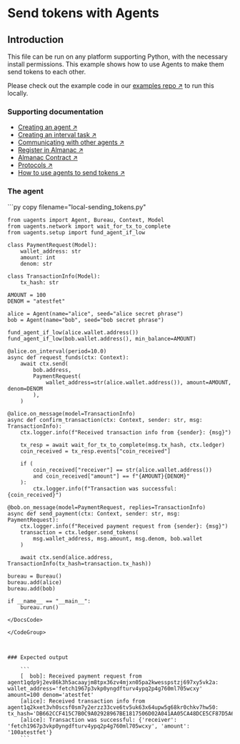 
# Send tokens with Agents

## Introduction

This file can be run on any platform supporting Python, with the necessary install permissions.
This example shows how to use Agents to make them send tokens to each other.

Please check out the example code in our [examples repo ↗️](https://github.com/fetchai/uAgent-Examples/blob/main/1-uagents/docs_examples/intermediate/send-tokens-agents/local-sending_tokens.py) to run this locally.

### Supporting documentation

- [Creating an agent ↗️](/guides/agents/create-a-uagent)
- [Creating an interval task ↗️](/guides/agents/interval-task)
- [Communicating with other agents ↗️](/guides/agents/communicating-with-other-agents)
- [Register in Almanac ↗️](/guides/agents/register-in-almanac)
- [Almanac Contract ↗️](/references/contracts/uagents-almanac/almanac-overview)
- [Protocols ↗️](/references/uagents/uagents-protocols/agent-protocols)
- [How to use agents to send tokens ↗️](/guides/agents/intermediate/send-tokens)

### The agent

<GithubCodeSegment digest="d74246360203e6d70f5286dc083d8c83">
    <CodeSegment
        path="https://github.com/fetchai/uAgent-Examples/blob/main/1-uagents/examples/intermediate/send-tokens-agents/local-sending_tokens.py"
        lineStart={1}
        lineEnd={58}
        hosted={true}
    />
</GithubCodeSegment>
<CodeGroup dynamic hasCopy isLocalHostedFile digest='d74246360203e6d70f5286dc083d8c83'>

<DocsCode local={true}>
	```py copy filename="local-sending_tokens.py"

	from uagents import Agent, Bureau, Context, Model
	from uagents.network import wait_for_tx_to_complete
	from uagents.setup import fund_agent_if_low
	 
	class PaymentRequest(Model):
	    wallet_address: str
	    amount: int
	    denom: str
	 
	class TransactionInfo(Model):
	    tx_hash: str
	 
	AMOUNT = 100
	DENOM = "atestfet"
	 
	alice = Agent(name="alice", seed="alice secret phrase")
	bob = Agent(name="bob", seed="bob secret phrase")
	 
	fund_agent_if_low(alice.wallet.address())
	fund_agent_if_low(bob.wallet.address(), min_balance=AMOUNT)
	 
	@alice.on_interval(period=10.0)
	async def request_funds(ctx: Context):
	    await ctx.send(
	        bob.address,
	        PaymentRequest(
	            wallet_address=str(alice.wallet.address()), amount=AMOUNT, denom=DENOM
	        ),
	    )
	 
	@alice.on_message(model=TransactionInfo)
	async def confirm_transaction(ctx: Context, sender: str, msg: TransactionInfo):
	    ctx.logger.info(f"Received transaction info from {sender}: {msg}")
	 
	    tx_resp = await wait_for_tx_to_complete(msg.tx_hash, ctx.ledger)
	    coin_received = tx_resp.events["coin_received"]
	 
	    if (
	        coin_received["receiver"] == str(alice.wallet.address())
	        and coin_received["amount"] == f"{AMOUNT}{DENOM}"
	    ):
	        ctx.logger.info(f"Transaction was successful: {coin_received}")
	 
	@bob.on_message(model=PaymentRequest, replies=TransactionInfo)
	async def send_payment(ctx: Context, sender: str, msg: PaymentRequest):
	    ctx.logger.info(f"Received payment request from {sender}: {msg}")
	    transaction = ctx.ledger.send_tokens(
	        msg.wallet_address, msg.amount, msg.denom, bob.wallet
	    )
	 
	    await ctx.send(alice.address, TransactionInfo(tx_hash=transaction.tx_hash))
	 
	bureau = Bureau()
	bureau.add(alice)
	bureau.add(bob)
	 
	if __name__ == "__main__":
	    bureau.run()

```
</DocsCode>

</CodeGroup>



### Expected output

    ```
    [  bob]: Received payment request from agent1qdp9j2ev86k3h5acaayjm8tpx36zv4mjxn05pa2kwesspstzj697xy5vk2a: wallet_address='fetch1967p3vkp0yngdfturv4ypq2p4g760ml705wcxy' amount=100 denom='atestfet'
    [alice]: Received transaction info from agent1q2kxet3vh0scsf0sm7y2erzz33cve6tv5uk63x64upw5g68kr0chkv7hw50: tx_hash='DB662CCF415C7B0C9A02928967BE1817506D02A041AA05CA48DCE5CF87D5A638'
    [alice]: Transaction was successful: {'receiver': 'fetch1967p3vkp0yngdfturv4ypq2p4g760ml705wcxy', 'amount': '100atestfet'}
    ```

